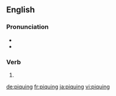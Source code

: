 ==English==

===Pronunciation===
* {{IPA|/ˈpiːkɪŋ/|lang=en}}
* {{homophones|peaking|peeking|lang=en}}

===Verb===
{{head|en|present participle}}

# {{present participle of|pique|lang=en|nocat=1}}

[[de:piquing]]
[[fr:piquing]]
[[ja:piquing]]
[[vi:piquing]]
